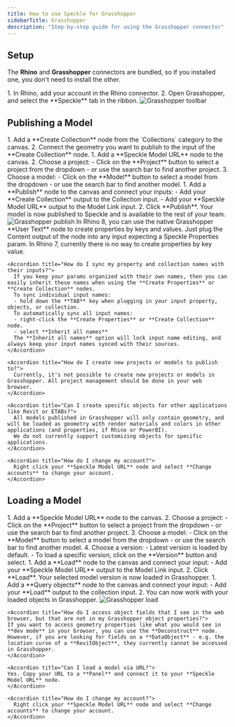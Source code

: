 ```yaml
---
title: How to use Speckle for Grasshopper
sidebarTitle: Grasshopper
description: "Step-by-step guide for using the Grasshopper connector"
---
```



<Versions
  app="Grasshopper"
  versions="Rhino 7 & 8"
  os="Windows"
/>

## Setup

<Tip> The **Rhino** and **Grasshopper** connectors are bundled, so if you installed one, you don't need to install the other.</Tip>

<Steps>
    <Setup app="Grasshopper" />
    <Step title="Open the Grasshopper connector">
      1. In Rhino, add your account in the Rhino connector.
      2. Open Grasshopper, and select the **Speckle** tab in the ribbon.
      <Frame>
      <img src="/images/connectors/grasshopper_toolbar.jpg" alt="Grasshopper toolbar" />
      </Frame>
    </Step>
</Steps>

<AccordionGroup>
    <SetupFaq app="Grasshopper" />
</AccordionGroup>

## Publishing a Model

<Steps>
  <Step title="Create a Collection with objects">
  1. Add a **Create Collection** node from the `Collections` category to the canvas.
  2. Connect the geometry you want to publish to the input of the **Create Collection** node.
  </Step>

  <Step title="Get your Speckle model link">
  1. Add a **Speckle Model URL** node to the canvas.
  2. Choose a project:
      - Click on the **Project** button to select a project from the dropdown
      - or use the search bar to find another project. 
  3. Choose a model:
      - Click on the **Model** button to select a model from the dropdown
      - or use the search bar to find another model. 
  </Step>

  <Step title="Publish your model">
    1. Add a **Publish** node to the canvas and connect your inputs:
      - Add your **Create Collection** output to the Collection input.
      - Add your **Speckle Model URL** output to the Model Link input.
    2. Click **Publish**.
    Your model is now published to Speckle and is available to the rest of your team.
    <Frame title="Publish">
    <img src="/images/connectors/grasshopper_publish.jpg" alt="Grasshopper publish" />
    </Frame>
  </Step>
</Steps>

<AccordionGroup>
    <Accordion title="How do I create properties by key value, instead of using the **Create Properties** node?">
      In Rhino 8, you can use the native Grasshopper **User Text** node to create properties by keys and values.
      Just plug the Content output of the node into any input expecting a Speckle Properties param. 
      In Rhino 7, currently there is no way to create properties by key value.
    </Accordion>

    <Accordion title="How do I sync my property and collection names with their inputs?">
      If you keep your params organized with their own names, then you can easily inherit these names when using the **Create Properties** or **Create Collection** nodes.
      To sync individual input names:
      - hold down the **TAB** key when plugging in your input property, objects, or collection.
      To automatically sync all input names:
      - right-click the **Create Properties** or **Create Collection** node.
      - select **Inherit all names**
      The **Inherit all names** option will lock input name editing, and always keep your input names synced with their sources.
    </Accordion>

    <Accordion title="How do I create new projects or models to publish to?">
      Currently, it's not possible to create new projects or models in Grasshopper. All project management should be done in your web browser.
    </Accordion>

    <Accordion title="Can I create specific objects for other applications like Revit or ETABs?">
      All models published in Grasshopper will only contain geometry, and will be loaded as geometry with render materials and colors in other applications (and properties, if Rhino or PowerBI). 
      We do not currently support customizing objects for specific applications.
    </Accordion>

    <Accordion title="How do I change my account?">
      Right click your **Speckle Model URL** node and select **Change accounts** to change your account.
    </Accordion>
</AccordionGroup>    

## Loading a Model

<Steps>
  <Step title="Get your Speckle model link">
    1. Add a **Speckle Model URL** node to the canvas.
    2. Choose a project:
        - Click on the **Project** button to select a project from the dropdown
        - or use the search bar to find another project. 
    3. Choose a model:
        - Click on the **Model** button to select a model from the dropdown
        - or use the search bar to find another model. 
    4. Choose a version:
        - Latest version is loaded by default.
        - To load a specific version, click on the **Version** button and select. 
  </Step>

  <Step title="Load your model">
    1. Add a **Load** node to the canvas and connect your input:
      - Add your **Speckle Model URL** output to the Model Link input.
    2. Click **Load**.
    Your selected model version is now loaded in Grasshopper.
  </Step>

  <Step title="Get your model objects">
    1. Add a **Query objects** node to the canvas and connect your input:
      - Add your **Load** output to the collection input.
    2. You can now work with your loaded objects in Grasshopper.
    <Frame>
    <img src="/images/connectors/grasshopper_load.jpg" alt="Grasshopper load" />
    </Frame>
  </Step>
</Steps>

<AccordionGroup>

    <Accordion title="How do I access object fields that I see in the web browser, but that are not in my Grasshopper object properties?">
    If you want to access geometry properties like what you would see in **dev mode** in your browser, you can use the **Deconstruct** node.
    However, if you are looking for fields on a **DataObject** - e.g. the location curve of a **RevitObject**, they currently cannot be accessed in Grasshopper.
    </Accordion>

    <Accordion title="Can I load a model via URL?">
    Yes. Copy your URL to a **Panel** and connect it to your **Speckle Model URL** node.
    </Accordion>

    <Accordion title="How do I change my account?">
      Right click your **Speckle Model URL** node and select **Change accounts** to change your account.
    </Accordion>

</AccordionGroup>

<LearnMore />
